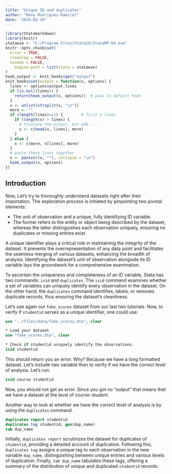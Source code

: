 ```yaml
---
title: "Unique ID and duplicates"
author: "Rony Rodriguez-Ramirez"
date: "2024-02-10"
---
```


```r
library(Statamarkdown)
library(knitr)
stataexe <- "C:/Program Files/Stata18/StataMP-64.exe"
knitr::opts_chunk$set(
  error = TRUE,
  cleanlog = FALSE,
  savedo = FALSE,
    engine.path = list(stata = stataexe)
)
hook_output <- knit_hooks$get("output")
knit_hooks$set(output = function(x, options) {
  lines <- options$output.lines
  if (is.null(lines)) {
    return(hook_output(x, options))  # pass to default hook
  }
  x <- unlist(strsplit(x, "\n"))
  more <- ""
  if (length(lines)==1) {        # first n lines
    if (length(x) > lines) {
      # truncate the output, but add ....
      x <- c(head(x, lines), more)
    }
  } else {
    x <- c(more, x[lines], more)
  }
  # paste these lines together
  x <- paste(c(x, ""), collapse = "\n")
  hook_output(x, options)
})
```

## Introduction

Now, Let's try to thoroughly understand datasets right after their importation. The exploration process is initiated by pinpointing two pivotal elements: 

- The unit of observation and a unique, fully identifying ID variable. 
- The former refers to the entity or object being described by the dataset, whereas the latter distinguishes each observation uniquely, ensuring no duplicates or missing entries exist.

:::{.callout-tip title="Unique ID"}
A unique identifier plays a critical role in maintaining the integrity of the dataset. It prevents the overrepresentation of any data point and facilitates the seamless merging of various datasets, enhancing the breadth of analysis. Identifying the dataset's unit of observation alongside its ID variable lays the groundwork for a comprehensive examination.
:::

To ascertain the uniqueness and completeness of an ID variable, Stata has two commands: `isid` and `duplicates`. The `isid` command examines whether a set of variables can uniquely identify every observation in the dataset. On the other hand, the `duplicates` command identifies, labels, or removes duplicate records, thus ensuring the dataset's cleanliness.

Let's use again our `fake_scores` dataset from our last two tutorials. Now, to verify if `studentid` serves as a unique identifier, one could use:

```stata
use "../files/data/fake_scores.dta", clear
```

```stata
* Load your dataset
use "fake_scores.dta", clear

* Check if studentid uniquely identify the observations.
isid studentid
```

This should return you an error. Why? Because we have a long formatted dataset. Let's include two variable then to verify if we have the correct level of analysis. Let's run:

```stata
isid course studentid 
```

Now, you should not get an error. Since you got no "output" that means that we have a dataset at the level of course-student. 

Another way to look at whether we have the correct level of analysis is by using the `duplicates` command. 

```stata
duplicates report studentid 
duplicates tag studentid, gen(dup_name)
tab dup_name
```

Initially, `duplicates report` scrutinizes the dataset for duplicates of `studentid`, providing a detailed account of duplication. Following this, `duplicates tag` assigns a unique tag to each observation in the new variable `dup_name`, distinguishing between unique entries and various levels of duplication. Finally, `tab dup_name` tabulates these tags, offering a summary of the distribution of unique and duplicated `studentid` records. 


